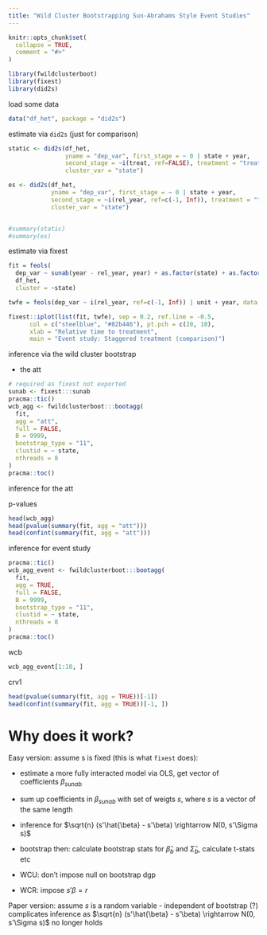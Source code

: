 ```yaml
---
title: "Wild Cluster Bootstrapping Sun-Abrahams Style Event Studies"
---
```


```r
knitr::opts_chunk$set(
  collapse = TRUE,
  comment = "#>"
)
```

```r
library(fwildclusterboot)
library(fixest)
library(did2s)
```


load some data
```r
data("df_het", package = "did2s")
```

estimate via `did2s` (just for comparison)

```r
static <- did2s(df_het, 
                yname = "dep_var", first_stage = ~ 0 | state + year, 
                second_stage = ~i(treat, ref=FALSE), treatment = "treat", 
                cluster_var = "state")

es <- did2s(df_het,
            yname = "dep_var", first_stage = ~ 0 | state + year, 
            second_stage = ~i(rel_year, ref=c(-1, Inf)), treatment = "treat", 
            cluster_var = "state")


#summary(static)
#summary(es)

```

estimate via fixest 

```r
fit = feols(
  dep_var ~ sunab(year - rel_year, year) + as.factor(state) + as.factor(year), 
  df_het, 
  cluster = ~state)

twfe = feols(dep_var ~ i(rel_year, ref=c(-1, Inf)) | unit + year, data = df_het, cluster = ~state) 

fixest::iplot(list(fit, twfe), sep = 0.2, ref.line = -0.5,
      col = c("steelblue", "#82b446"), pt.pch = c(20, 18), 
      xlab = "Relative time to treatment", 
      main = "Event study: Staggered treatment (comparison)")
```

inference via the wild cluster bootstrap

- the att 

```r
# required as fixest not exported
sunab <- fixest:::sunab
pracma::tic()
wcb_agg <- fwildclusterboot:::bootagg(
  fit,
  agg = "att",
  full = FALSE,
  B = 9999, 
  bootstrap_type = "11", 
  clustid = ~ state,
  nthreads = 8
)
pracma::toc()
```

inference for the att

p-values 

```r
head(wcb_agg)
head(pvalue(summary(fit, agg = "att")))
head(confint(summary(fit, agg = "att")))

```


inference for event study

```r
pracma::tic()
wcb_agg_event <- fwildclusterboot:::bootagg(
  fit,
  agg = TRUE,
  full = FALSE,
  B = 9999, 
  bootstrap_type = "11", 
  clustid = ~ state,
  nthreads = 8
)
pracma::toc()
```

wcb

```r
wcb_agg_event[1:10, ]
```

crv1

```r
head(pvalue(summary(fit, agg = TRUE))[-1])
head(confint(summary(fit, agg = TRUE))[-1, ])

```

# Why does it work? 

Easy version: assume s is fixed (this is what `fixest` does): 

- estimate a more fully interacted model via OLS, get 
  vector of coefficients $\beta_{sunab}$
- sum up coefficients in $\beta_{sunab}$ with set of weigts $s$, where $s$ is a vector of the same length
- inference for $\sqrt{n} (s'\hat{\beta} - s'\beta) \rightarrow N(0, s'\Sigma s)$

- bootstrap then: calculate bootstrap stats for $\hat{\beta}_{b}$ and $\hat{\Sigma}_{b}$, calculate t-stats etc
- WCU: don't impose null on bootstrap dgp
- WCR: impose $s'\beta = r$

Paper version: assume $s$ is a random variable - independent of bootstrap (?) complicates inference as $\sqrt{n} (s'\hat{\beta} - s'\beta) \rightarrow N(0, s'\Sigma s)$ no longer holds
  

